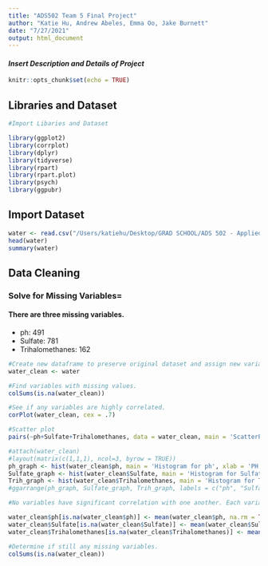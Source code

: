 ```yaml
---
title: "ADS502 Team 5 Final Project"
author: "Katie Hu, Andrew Abeles, Emma Oo, Jake Burnett"
date: "7/27/2021"
output: html_document
---
```


#### *Insert Description and Details of Project*

```r
knitr::opts_chunk$set(echo = TRUE)
```

## Libraries and Dataset
```r
#Import Libaries and Dataset

library(ggplot2)
library(corrplot)
library(dplyr)
library(tidyverse)
library(rpart)
library(rpart.plot)
library(psych)
library(ggpubr)
```

## Import Dataset
```r
water <- read.csv("/Users/katiehu/Desktop/GRAD SCHOOL/ADS 502 - Applied Data Mining/Team Project/water_potability.csv", header=TRUE, sep=',')
head(water)
summary(water)
```

## Data Cleaning
### Solve for Missing Variables=
#### There are three missing variables. 
- ph: 491
- Sulfate: 781
- Trihalomethanes: 162

```r
#Create new dataframe to preserve original dataset and assign new variable.
water_clean <- water
```

```r
#Find variables with missing values.
colSums(is.na(water_clean))
```

```r
#See if any variables are highly correlated. 
corPlot(water_clean, cex = .7)
```

```r
#Scatter plot
pairs(~ph+Sulfate+Trihalomethanes, data = water_clean, main = 'ScatterPlot Matrix')
```
```r
#attach(water_clean)
#layout(matrix(c(1,1,1), ncol=3, byrow = TRUE))
ph_graph <- hist(water_clean$ph, main = 'Histogram for ph', xlab = 'PH', col = 'cornflowerblue')
Sulfate_graph <- hist(water_clean$Sulfate, main = 'Histogram for Sulfate', xlab = 'Sulfate', col = 'cornflowerblue')
Trih_graph <- hist(water_clean$Trihalomethanes, main = 'Histogram for Trihalomethanes', xlab = 'Trihalomethanes', col = 'cornflowerblue')
#ggarrange(ph_graph, Sulfate_graph, Trih_graph, labels = c("ph", "Sulfate", "Trihalomethanes"), ncol = 3, nrow = 1)
```

```r
#No variables have significant correlation with one another. Each variable with missing values has a normal distribution. With this, the missing values were replaced with the mean.

water_clean$ph[is.na(water_clean$ph)] <- mean(water_clean$ph, na.rm = TRUE)
water_clean$Sulfate[is.na(water_clean$Sulfate)] <- mean(water_clean$Sulfate, na.rm = TRUE)
water_clean$Trihalomethanes[is.na(water_clean$Trihalomethanes)] <- mean(water_clean$Trihalomethanes, na.rm = TRUE)
```

```r
#Determine if still any missing variables.
colSums(is.na(water_clean))
```